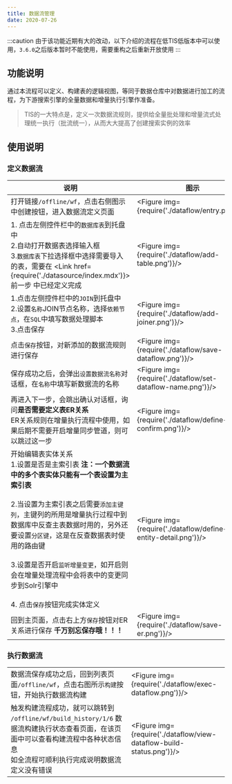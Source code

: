 ```yaml
---
title: 数据流管理
date: 2020-07-26
---
```


:::caution
由于该功能近期有大的改动，以下介绍的流程在低TIS低版本中可以使用，`3.6.0`之后版本暂时不能使用，需要重构之后重新开放使用
:::

## 功能说明

 通过本流程可以定义、构建表的逻辑视图，等同于数据仓库中对数据进行加工的流程，为下游搜索引擎的全量数据和增量执行引擎作准备。

> TIS的一大特点是，定义一次数据流规则，提供给全量批处理和增量流式处理统一执行（批流统一），从而大大提高了创建搜索实例的效率



## 使用说明

### 定义数据流
|说明|图示|
|--|--|
| 打开链接`/offline/wf`，点击右侧图示中创建按钮，进入数据流定义页面 | <Figure img={require('./dataflow/entry.png')}/>  |
|1. 点击左侧控件栏中的`数据库表`到托盘中 <br/> 2.自动打开数据表选择输入框<br/> 3.`数据库表`下拉选择框中选择需要导入的表，需要在 <Link href={require('./datasource/index.mdx')}>前一步</Link> 中已经定义完成   | <Figure img={require('./dataflow/add-table.png')}/> |
|1.点击左侧控件栏中的`JOIN`到托盘中  <br/> 2.设置`名称`JOIN节点名称，选择`依赖节点`，在`SQL`中填写数据处理脚本 <br/> 3.点击保存 | <Figure img={require('./dataflow/add-joiner.png')}/>|
| 点击`保存`按钮，对新添加的数据流规则进行保存 | <Figure img={require('./dataflow/save-dataflow.png')}/> |
| 保存成功之后，会弹出`设置数据流名称`对话框，在`名称`中填写新数据流的名称 | <Figure img={require('./dataflow/set-dataflow-name.png')}/>|
| 再进入下一步，会跳出确认对话框，询问**是否需要定义表ER关系** <br/> ER关系规则在增量执行流程中使用，如果后期不需要开启增量同步管道，则可以跳过这一步 | <Figure img={require('./dataflow/define-er-confirm.png')}/> |
| 开始编辑表实体关系 <br/> 1.设置是否是主索引表 **注：一个数据流中的多个表实体只能有一个表设置为主索引表** <br/><br/> 2.当设置为主索引表之后需要`添加主键列`，主键列的所用是增量执行过程中到数据库中反查主表数据时用的，另外还要设置`分区键`，这是在反查数据表时使用的路由键 <br/><br/> 3.设置是否开启`监听增量变更`，如开启则会在增量处理流程中会将表中的变更同步到Solr引擎中 <br/> <br/> 4. 点击`保存`按钮完成实体定义 | <Figure img={require('./dataflow/define-entity-detail.png')}/> |
| 回到主页面，点击右上方`保存`按钮对ER关系进行保存 **千万别忘保存哦！！！**| <Figure img={require('./dataflow/save-er.png')}/>|



### 执行数据流
|||
|--|--|
|  数据流保存成功之后，回到列表页面`/offline/wf`，点击右图所示`构建`按钮，开始执行数据流构建  | <Figure img={require('./dataflow/exec-dataflow.png')}/> |
| 触发构建流程成功，就可以跳转到 `/offline/wf/build_history/1/6` 数据流构建执行状态查看页面，在该页面中可以查看构建流程中各种状态信息 <br/> 如全流程可顺利执行完成说明数据流定义没有错误  | <Figure img={require('./dataflow/view-dataflow-build-status.png')}/>|
